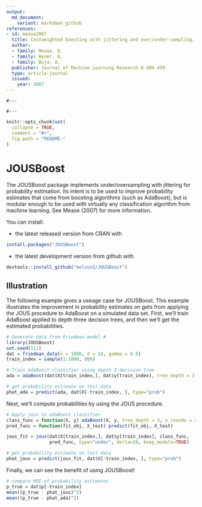 ```yaml
---
output:
  md_document:
    variant: markdown_github
references:
- id: mease2007
  title: Costweighted boosting with jittering and over/under-sampling. JOUS-Boost.
  author:
  - family: Mease, D.
  - family: Wyner, A.
  - family: Buja, A.
  publisher: Journal of Machine Learning Research 8 409-439
  type: article-journal
  issued:
    year: 2007
---
```


```
#---

#---
```

<!-- README.md is generated from README.Rmd. Please edit that file -->

```r
knitr::opts_chunk$set(
  collapse = TRUE,
  comment = "#>",
  fig.path = "README-"
)
```

# JOUSBoost

The JOUSBoost package implements under/oversampling with jittering for probability estimation. Its intent is to be used to improve probability estimates that come from boosting algorithms (such as AdaBoost), but is modular enough to be used with virtually any classification algorithm from machine learning. See Mease (2007) for more information.

You can install:

* the latest released version from CRAN with

```r
install.packages("JOUSBoost")
```

* the latest development version from github with

```r
devtools::install_github("molson2/JOUSBoost")
```

## Illustration

The following example gives a useage case for JOUSBoost.  This example illustrates
the improvement in probability estimates on gets from applying the JOUS procedure
to AdaBoost on a simulated data set.  First, we'll train AdaBoost applied to depth three decision trees, and then we'll get the estimated probabilities.
 
```r
# Generate data from Friedman model #
library(JOUSBoost)
set.seed(111)
dat = friedman_data(n = 1000, d = 10, gamma = 0.5)
train_index = sample(1:1000, 800)

# Train AdaBoost classifier using depth 3 decision tree
ada = adaBoost(dat$X[train_index,], dat$y[train_index], tree_depth = 3, n_rounds = 400)

# get probability estimate on test data
phat_ada = predict(ada, dat$X[-train_index, ], type="prob")
```

Next, we'll compute probabilities by using the JOUS procedure.

```r
# Apply jous to adaBoost classifier
class_func = function(X, y) adaBoost(X, y, tree_depth = 3, n_rounds = 400)
pred_func = function(fit_obj, X_test) predict(fit_obj, X_test)

jous_fit = jous(dat$X[train_index,], dat$y[train_index], class_func,
                pred_func, type="under", delta=10, keep_models=TRUE)

# get probability estimate on test data
phat_jous = predict(jous_fit, dat$X[-train_index, ], type="prob")
```
 
Finally, we can see the benefit of using JOUSBoost!
```r
# compare MSE of probability estimates
p_true = dat$p[-train_index]
mean((p_true - phat_jous)^2)
mean((p_true - phat_ada)^2)
```

